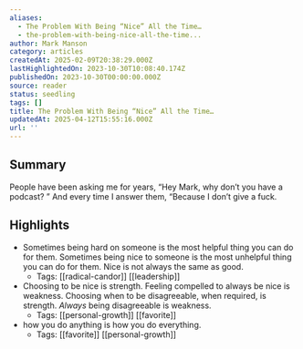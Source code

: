 ```yaml
---
aliases:
  - The Problem With Being “Nice” All the Time…
  - the-problem-with-being-nice-all-the-time...
author: Mark Manson
category: articles
createdAt: 2025-02-09T20:38:29.000Z
lastHighlightedOn: 2023-10-30T10:08:40.174Z
publishedOn: 2023-10-30T00:00:00.000Z
source: reader
status: seedling
tags: []
title: The Problem With Being “Nice” All the Time…
updatedAt: 2025-04-12T15:55:16.000Z
url: ''
---
```

## Summary

People have been asking me for years, “Hey Mark, why don’t you have a podcast? ” And every time I answer them, “Because I don’t give a fuck.

## Highlights

- Sometimes being hard on someone is the most helpful thing you can do for them. Sometimes being nice to someone is the most unhelpful thing you can do for them.
  Nice is not always the same as good.
    - Tags: [[radical-candor]] [[leadership]]
- Choosing to be nice is strength. Feeling compelled to always be nice is weakness.
  Choosing when to be disagreeable, when required, is strength. _Always_ being disagreeable is weakness.
    - Tags: [[personal-growth]] [[favorite]]
- how you do anything is how you do everything.
    - Tags: [[favorite]] [[personal-growth]]
